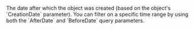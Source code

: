   
<ParamField query="AfterDate" type="timestamp" >     
The date after which the object was created (based on the object's `CreationDate` parameter). You can filter on a specific time range by using both the `AfterDate` and `BeforeDate` query parameters.  
</ParamField>